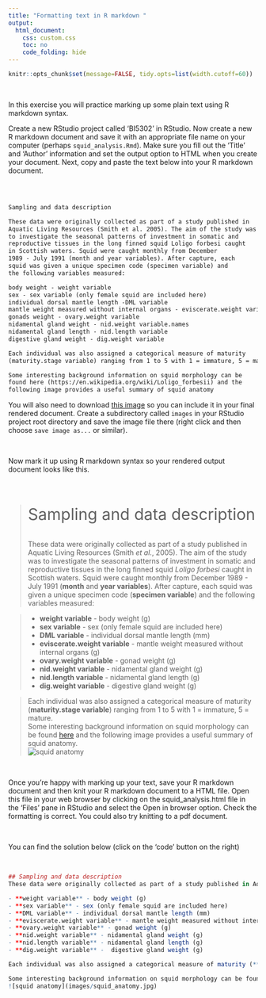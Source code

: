 ```yaml
---
title: "Formatting text in R markdown "
output:
  html_document:
    css: custom.css
    toc: no
    code_folding: hide
---
```


```r
knitr::opts_chunk$set(message=FALSE, tidy.opts=list(width.cutoff=60))
```

\  

In this exercise you will practice marking up some plain text using R markdown syntax.

Create a new RStudio project called 'BI5302' in RStudio. Now create a new R markdown document and save it with an appropriate file name on your computer (perhaps `squid_analysis.Rmd`). Make sure you fill out the 'Title' and 'Author' information and set the output option to HTML when you create your document. Next, copy and paste the text below into your R markdown document.

\  

```markdown

Sampling and data description

These data were originally collected as part of a study published in  
Aquatic Living Resources (Smith et al. 2005). The aim of the study was  
to investigate the seasonal patterns of investment in somatic and  
reproductive tissues in the long finned squid Loligo forbesi caught  
in Scottish waters. Squid were caught monthly from December   
1989 - July 1991 (month and year variables). After capture, each  
squid was given a unique specimen code (specimen variable) and  
the following variables measured: 

body weight - weight variable 
sex - sex variable (only female squid are included here)
individual dorsal mantle length -DML variable 
mantle weight measured without internal organs - eviscerate.weight variable
gonads weight - ovary.weight variable 
nidamental gland weight - nid.weight variable.names
nidamental gland length - nid.length variable 
digestive gland weight - dig.weight variable

Each individual was also assigned a categorical measure of maturity  
(maturity.stage variable) ranging from 1 to 5 with 1 = immature, 5 = mature. 

Some interesting background information on squid morphology can be  
found here (https://en.wikipedia.org/wiki/Loligo_forbesii) and the  
following image provides a useful summary of squid anatomy 

```

You will also need to download [this image](images/squid_anatomy.jpg) so you can include it in your final rendered document. Create a subdirectory called `images` in your RStudio project root directory and save the image file there (right click and then choose `save image as...` or similar).

\  

Now mark it up using R markdown syntax so your rendered output document looks like this. 

\  

><p style="font-weight:400; font-size:32px">Sampling and data description</p>
These data were originally collected as part of a study published in Aquatic Living Resources (Smith *et al*., 2005). The aim of the study was to investigate the seasonal patterns of investment in somatic and reproductive tissues in the long finned squid *Loligo forbesi* caught in Scottish waters. Squid were caught monthly from December 1989 - July 1991 (**month** and **year variables**). After capture, each squid was given a unique specimen code (**specimen variable**) and the following variables measured:  
  
>- **weight variable** - body weight (g)
>- **sex variable** - sex (only female squid are included here)
>- **DML variable** - individual dorsal mantle length (mm)
>- **eviscerate.weight variable** - mantle weight measured without internal organs (g)
>- **ovary.weight variable** - gonad weight (g) 
>- **nid.weight variable** - nidamental gland weight (g)
>- **nid.length variable** - nidamental gland length (g)  
>- **dig.weight variable** -  digestive gland weight (g)  
  
>Each individual was also assigned a categorical measure of maturity (**maturity.stage variable**) ranging from 1 to 5 with 1 = immature, 5 = mature.  
Some interesting background information on squid morphology can be found [here](https://en.wikipedia.org/wiki/Loligo_forbesii) and the following image provides a useful summary of squid anatomy.  
![squid anatomy](images/squid_anatomy.jpg)

\  

Once you're happy with marking up your text, save your R markdown document and then knit your R markdown document to a HTML file. Open this file in your web browser by clicking on the squid_analysis.html file in the 'Files' pane in RStudio and select the Open in browser option. Check the formatting is correct. You could also try knitting to a pdf document. 

\  

You can find the solution below (click on the 'code' button on the right)

\  

```r

## Sampling and data description
These data were originally collected as part of a study published in Aquatic Living Resources (Smith *et al*., 2005). The aim of the study was to investigate the seasonal patterns of investment in somatic and reproductive tissues in the long finned squid *Loligo forbesi* caught in Scottish waters. Squid were caught monthly from December 1989 - July 1991 (**month** and **year variables**). After capture, each squid was given a unique specimen code (**specimen variable**) and the following variables measured: 

- **weight variable** - body weight (g)
- **sex variable** - sex (only female squid are included here)
- **DML variable** - individual dorsal mantle length (mm)
- **eviscerate.weight variable** - mantle weight measured without internal organs (g)
- **ovary.weight variable** - gonad weight (g) 
- **nid.weight variable** - nidamental gland weight (g)
- **nid.length variable** - nidamental gland length (g)  
- **dig.weight variable** -  digestive gland weight (g)

Each individual was also assigned a categorical measure of maturity (**maturity.stage variable**) ranging from 1 to 5 with 1 = immature, 5 = mature.  

Some interesting background information on squid morphology can be found [here](https://en.wikipedia.org/wiki/Loligo_forbesii) and the following image provides a useful summary of squid anatomy.  
![squid anatomy](images/squid_anatomy.jpg) 

```
